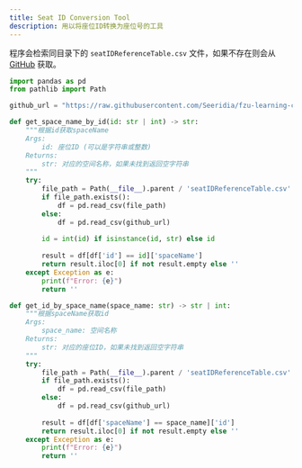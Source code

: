 ---
title: Seat ID Conversion Tool
description: 用以将座位ID转换为座位号的工具
---

程序会检索同目录下的 `seatIDReferenceTable.csv` 文件，如果不存在则会从 [GitHub](https://raw.githubusercontent.com/Seeridia/fzu-learning-center-api/main/source/seatIDReferenceTable.csv) 获取。

```python:IDConversion.py
import pandas as pd
from pathlib import Path

github_url = "https://raw.githubusercontent.com/Seeridia/fzu-learning-center-api/main/source/seatIDReferenceTable.csv"

def get_space_name_by_id(id: str | int) -> str:
    """根据id获取spaceName
    Args:
        id: 座位ID (可以是字符串或整数)
    Returns:
        str: 对应的空间名称，如果未找到返回空字符串
    """
    try:
        file_path = Path(__file__).parent / 'seatIDReferenceTable.csv'
        if file_path.exists():
            df = pd.read_csv(file_path)
        else:
            df = pd.read_csv(github_url)
        
        id = int(id) if isinstance(id, str) else id
        
        result = df[df['id'] == id]['spaceName']
        return result.iloc[0] if not result.empty else ''
    except Exception as e:
        print(f"Error: {e}")
        return ''

def get_id_by_space_name(space_name: str) -> str | int:
    """根据spaceName获取id
    Args:
        space_name: 空间名称
    Returns:
        str: 对应的座位ID，如果未找到返回空字符串
    """
    try:
        file_path = Path(__file__).parent / 'seatIDReferenceTable.csv'
        if file_path.exists():
            df = pd.read_csv(file_path)
        else:
            df = pd.read_csv(github_url)
        
        result = df[df['spaceName'] == space_name]['id']
        return result.iloc[0] if not result.empty else ''
    except Exception as e:
        print(f"Error: {e}")
        return ''

```